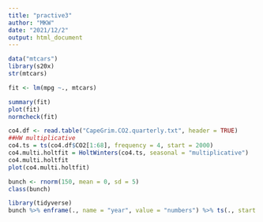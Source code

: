 ```yaml
---
title: "practive3"
author: "MKW"
date: "2021/12/2"
output: html_document
---
```


```r
data("mtcars")
library(s20x)
str(mtcars)

fit <- lm(mpg ~., mtcars)

summary(fit)
plot(fit)
normcheck(fit)

co4.df <- read.table("CapeGrim.CO2.quarterly.txt", header = TRUE)
##HW multiplicative
co4.ts = ts(co4.df$CO2[1:68], frequency = 4, start = 2000)
co4.multi.holtfit = HoltWinters(co4.ts, seasonal = "multiplicative")
co4.multi.holtfit
plot(co4.multi.holtfit)

bunch <- rnorm(150, mean = 0, sd = 5)
class(bunch)

library(tidyverse)
bunch %>% enframe(., name = "year", value = "numbers") %>% ts(., start = 1949, frequency = 12) %>% plot(.)

```

